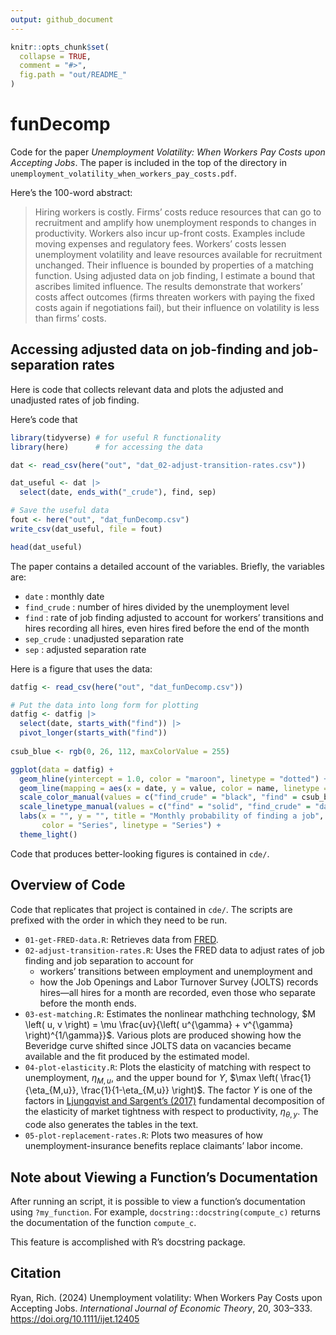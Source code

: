```yaml
---
output: github_document
---
```


```r
knitr::opts_chunk$set(
  collapse = TRUE,
  comment = "#>",
  fig.path = "out/README_"
)
```

<!-- This document generates README.md upon Knitting in RStudio -->

# funDecomp 

Code for the paper 
*Unemployment Volatility: When Workers Pay Costs upon Accepting Jobs*.
The paper is included in the top of the directory in 
`unemployment_volatility_when_workers_pay_costs.pdf`.

Here's the 100-word abstract:

> Hiring workers is costly.
> Firms' costs
> reduce resources that can go to recruitment
> and
> amplify how unemployment responds to changes in productivity.
> Workers also incur up-front costs. 
> Examples include moving expenses and regulatory fees.
> Workers' costs
> lessen unemployment volatility and 
> leave resources available for recruitment unchanged. 
> Their influence is bounded by properties of a matching function.
> Using adjusted data on job finding,
> I estimate a bound that ascribes limited influence.
> The results demonstrate that workers' costs 
> affect outcomes
> (firms threaten workers with paying the fixed costs again if negotiations fail),
> but their influence on volatility is less than firms' costs.  

<!-- > When a firm hires a worker, -->
<!-- >   adding the new hire to payroll is costly. -->
<!-- >   These costs -->
<!-- >   reduce the amount of resources that can go to recruiting workers -->
<!-- >   and affects -->
<!-- >   amplify how unemployment responds to changes in productivity. -->
<!-- >   Workers also incur up-front costs upon accepting jobs. -->
<!-- >   Examples include moving expenses and regulatory fees. -->
<!-- >   I establish that workers' costs -->
<!-- >   lessen the response of unemployment to productivity changes and -->
<!-- >   do not subtract from resources available for recruitment. -->
<!-- >   The influence of workers' costs is bounded by properties of a matching function, -->
<!-- >   which describes how -->
<!-- >   job openings and unemployment produce hires. -->
<!-- >   Using data on job finding that are adjusted -->
<!-- >   for workers' transitions between employment and unemployment and  -->
<!-- >   for how the Job Openings and Labor Turnover Survey records hires, -->
<!-- >   I estimate a bound that ascribes limited influence to workers' costs.  -->
<!-- >   The results demonstrate that costs paid by workers upon accepting jobs -->
<!-- >   affect outcomes in the labor market -->
<!-- >   (firms threaten workers with paying the up-front costs again if wage -->
<!-- >   negotiations fail), -->
<!-- >   but their influence on volatility is less important than firms' costs. -->

## Accessing adjusted data on job-finding and job-separation rates ##

Here is code that 
collects relevant data and 
plots the adjusted and unadjusted rates of job finding.

Here's code that 
```r
library(tidyverse) # for useful R functionality
library(here)      # for accessing the data

dat <- read_csv(here("out", "dat_02-adjust-transition-rates.csv"))

dat_useful <- dat |> 
  select(date, ends_with("_crude"), find, sep)

# Save the useful data
fout <- here("out", "dat_funDecomp.csv")
write_csv(dat_useful, file = fout)

head(dat_useful)
```

The paper contains a detailed account of the variables.
Briefly, the variables are:

 + `date` : monthly date
 + `find_crude` : number of hires divided by the unemployment level
 + `find` : rate of job finding adjusted to account for workers' transitions and hires recording all hires, even hires fired before the end of the month
 + `sep_crude` : unadjusted separation rate
 + `sep` : adjusted separation rate

Here is a figure that uses the data:

```r
datfig <- read_csv(here("out", "dat_funDecomp.csv")) 

# Put the data into long form for plotting
datfig <- datfig |> 
  select(date, starts_with("find")) |> 
  pivot_longer(starts_with("find")) 
  
csub_blue <- rgb(0, 26, 112, maxColorValue = 255)

ggplot(data = datfig) +
  geom_hline(yintercept = 1.0, color = "maroon", linetype = "dotted") +
  geom_line(mapping = aes(x = date, y = value, color = name, linetype = name), size = 0.9) +
  scale_color_manual(values = c("find_crude" = "black", "find" = csub_blue)) +
  scale_linetype_manual(values = c("find" = "solid", "find_crude" = "dashed")) +  
  labs(x = "", y = "", title = "Monthly probability of finding a job", 
       color = "Series", linetype = "Series") +
  theme_light()  
```

Code that produces better-looking figures is contained in `cde/`.

## Overview of Code ##

Code that replicates that project is contained in `cde/`.
The scripts are prefixed with the order in which they need to be run.

  * `01-get-FRED-data.R`: Retrieves data from [FRED](https://fred.stlouisfed.org/).
  * `02-adjust-transition-rates.R`: Uses the FRED data to adjust rates of 
  job finding and job separation to account for 
      * workers' transitions between employment and unemployment and
      * how the Job Openings and Labor Turnover Survey (JOLTS) records hires---all
	  hires for a month are recorded, 
	  even those who separate before the month ends.
  * `03-est-matching.R`: Estimates the nonlinear mathching technology,
	$M \left( u, v \right) = \mu \frac{uv}{\left( u^{\gamma} + v^{\gamma} \right)^{1/\gamma}}$.   Various plots are produced showing how 
  the Beveridge curve shifted since JOLTS data on vacancies 
  became available and the fit produced by the estimated model.
  * `04-plot-elasticity.R`: Plots the elasticity of matching
  with respect to unemployment, $\eta_{M,u}$, and
  the upper bound for $\Upsilon$,
  $\max \left( \frac{1}{\eta_{M,u}}, \frac{1}{1-\eta_{M,u}} \right)$.
  The factor $\Upsilon$ is one of the factors 
  in [Ljungqvist and Sargent's (2017)](https://www.aeaweb.org/articles?id=10.1257/aer.20150233) fundamental decomposition of the 
  elasticity of market tightness with respect to productivity, $\eta_{\theta,y}$.
  The code also generates the tables in the text.
  * `05-plot-replacement-rates.R`: Plots two measures of how unemployment-insurance benefits replace claimants' labor income.

## Note about Viewing a Function's Documentation

After running an script,
it is possible to view a function's documentation using `?my_function`.
For example,
`docstring::docstring(compute_c)` returns the documentation of the function `compute_c`.

This feature is accomplished with R's docstring package.

## Citation

Ryan, Rich. (2024) Unemployment volatility: When Workers Pay Costs upon Accepting Jobs. _International Journal of Economic Theory_, 20, 303--333. [https://doi.org/10.1111/ijet.12405](https://doi.org/10.1111/ijet.12405)